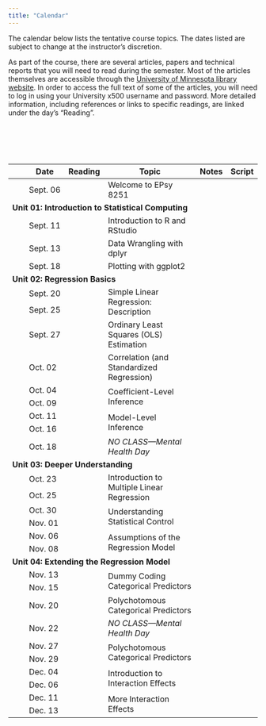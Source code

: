 ```yaml
---
title: "Calendar"
---
```



The calendar below lists the tentative course topics. The dates listed are subject to change at the instructor's discretion.

As part of the course, there are several articles, papers and technical reports that you will need to read during the semester. Most of the articles themselves are accessible through the [University of Minnesota library website](http://www.lib.umn.edu). In order to access the full text of some of the articles, you will need to log in using your University x500 username and password. More detailed information, including references or links to specific readings, are linked under the day's "Reading".

<br /><br />


<br />


<table class="table">

<thead>
<tr>
<th style="width:10%;text-align:center"></th>
<th style="width:10%;">Date</th>
<th style="width:10%;text-align:center">Reading</th>
<th style="width:50%;">Topic</th>
<th style="width:10%;text-align:center">Notes</th>
<th style="width:10%;text-align:center">Script</th>
</tr>
</thead>

<!-- <thead> -->
<!-- <tr> -->
<!-- <th style="width:10%;text-align:center"></th> -->
<!-- <th style="width:10%;">T/R</th> -->
<!-- <th style="width:10%;">M/W</th> -->
<!-- <th style="width:10%;text-align:center">Reading</th> -->
<!-- <th style="width:40%;">Topic</th> -->
<!-- <th style="width:10%;text-align:center">Notes</th> -->
<!-- <th style="width:10%;text-align:center">Script</th> -->
<!-- </tr> -->
<!-- </thead> -->

<tbody>

<!-- <span style="margin-left:5px; color:#5a067d;font-size:12px;">*[Notes and Script file updated 09-24-2019]*</span></td> -->



<tr>
<td align="center" style="vertical-align:middle;">&nbsp;</td>
<!-- <td>Sept. 03</td> -->
<td>Sept. 06</td>
<td align="center" style="vertical-align:middle;">
  [<span class="fa fa-book" style="font-size: 20px;"></span>](readings/00-welcome-to-8251.html)
</td>
<td>Welcome to EPsy 8251</td>
<td align="center" style="vertical-align:middle;">
  <span class="fas fa-link" style="color: #f1f1f1; font-size: 20px;"></span>
</td>
<td align="center" style="vertical-align:middle;">
  <span class="fa fa-code" style="color: #f1f1f1; font-size: 20px;"></span>
</td>
</tr>


<!-- Unit 01: INTRODUCTION TO STATISTICAL COMPUTING -->

<tr>
<td colspan="7"><b>Unit 01: Introduction to Statistical Computing</b></td>
</tr>

<tr>
<td align="center" style="vertical-align:middle;"></td>
<!-- <td>Sept. 05</td> -->
<td>Sept. 11</td>
<td align="center" style="vertical-align:middle;">
  [<span class="fa fa-book" style="font-size: 20px;"></span>](readings/01-01-introduction-to-r-and-rstudio.html)
</td>
<td>Introduction to R and RStudio</td>
<td align="center" style="vertical-align:middle;">
  [<span class="fas fa-link" style="font-size: 20px;"></span>](worksheets/worksheet-01-01-using-R.html)
</td>
<td align="center" style="vertical-align:middle;">
  [<span class="fa fa-code" style="font-size: 20px;"></span>](scripts/01-01-introduction-to-r.R)
</td>
</tr>

<tr>
<td align="center" style="vertical-align:middle;"></td>
<!-- <td>Sept. 10</td> -->
<td>Sept. 13</td>
<td align="center" style="vertical-align:middle;">
  [<span class="fa fa-book" style="font-size: 20px;"></span>](readings/01-04-data-wrangling-with-dplyr.html)
</td>
<td>Data Wrangling with dplyr</td>
<td align="center" style="vertical-align:middle;">
  [<span class="fas fa-link" style="font-size: 20px;"></span>](worksheets/worksheet-01-04-learning-dplyr.html)
</td>
<td align="center" style="vertical-align:middle;">
  [<span class="fa fa-code" style="font-size: 20px;"></span>](scripts/01-04-data-wrangling-with-dplyr.R)
</td>
</tr>

<tr>
<td align="center" style="vertical-align:middle;"></td>
<!-- <td>Sept. 12</td> -->
<td>Sept. 18</td>
<td align="center" style="vertical-align:middle;">
  [<span class="fa fa-book" style="font-size: 20px;"></span>](readings/01-05-plotting-with-ggplot2)
</td>
<td>Plotting with ggplot2</td>
<td align="center" style="vertical-align:middle;">
  [<span class="fas fa-link" style="font-size: 20px;"></span>](worksheets/worksheet-01-05-ggplot2.html)
</td>
<td align="center" style="vertical-align:middle;">
  [<span class="fa fa-code" style="font-size: 20px;"></span>](scripts/01-05-plotting-with-ggplot2.R)
</td>
</tr>


<!-- Unit 02: REGRESSION BASICS -->

<tr>
<td colspan="7"><b>Unit 02: Regression Basics</b></td>
</tr>

<tr>
<td align="center" style="vertical-align:middle;"></td>
<!-- <td>Sept. 17</td> -->
<td>Sept. 20</td>
<td align="center" style="vertical-align:middle;" rowspan="2">
  [<span class="fa fa-book" style="font-size: 20px;"></span>](readings/02-01-simple-linear-regression-description.html)
</td>
<td style="vertical-align:middle;" rowspan="2">Simple Linear Regression: Description
<td align="center" style="vertical-align:middle;" rowspan="2">
  [<span class="fas fa-link" style="font-size: 20px;"></span>](https://zief0002.github.io/modeling/02-01-simple-regression-description.html)
</td>
<td align="center" style="vertical-align:middle;" rowspan="2">
  [<span class="fa fa-code" style="font-size: 20px;"></span>](scripts/02-01-simple-linear-regression-description.R)
</td>
</tr>

<tr>
<td align="center" style="vertical-align:middle;"></td>
<!-- <td>Sept. 19</td> -->
<td>Sept. 25</td>
</tr>


<tr>
<td align="center" style="vertical-align:middle;"></td>
<!-- <td>Sept. 24</td> -->
<td>Sept. 27</td>
<td align="center" style="vertical-align:middle;">
  [<span class="fa fa-book" style="font-size: 20px;"></span>](readings/02-02-ols-estimation.html)
</td>
<td style="vertical-align:middle;">Ordinary Least Squares (OLS) Estimation
<td align="center" style="vertical-align:middle;">
  [<span class="fas fa-link" style="font-size: 20px;"></span>](https://zief0002.github.io/modeling/02-02-ols-estimation.html)
</td>
<td align="center" style="vertical-align:middle;">
  [<span class="fa fa-code" style="font-size: 20px;"></span>](scripts/02-02-ols-estimation.R)
</td>
</tr>


<tr>
<td align="center" style="vertical-align:middle;"></td>
<!-- <td>Sept. 26</td> -->
<td>Oct. 02</td>
<td align="center" style="vertical-align:middle;">
  [<span class="fa fa-book" style="font-size: 20px;"></span>](readings/02-03-correlation-and-standardized-regression.html)
</td>
<td style="vertical-align:middle;">Correlation (and Standardized Regression)</td>
<td align="center" style="vertical-align:middle;">
  [<span class="fas fa-link" style="font-size: 20px;"></span>](https://zief0002.github.io/modeling/02-03-correlation.html)
</td>
<td align="center" style="vertical-align:middle;">
  [<span class="fa fa-code" style="font-size: 20px;"></span>](scripts/02-03-correlation-and-standardized-regression.R)
</td>
</tr>

<!-- <tr> -->
<!-- <td align="center" style="vertical-align:middle;"></td> -->
<!-- <td>Oct. 01</td> --> 
<!-- <td>Oct. 04</td> -->
<!-- </tr> -->


<tr>
<td align="center" style="vertical-align:middle;"></td>
<!-- <td>Oct. 03</td> -->
<td>Oct. 04</td>
<td align="center" style="vertical-align:middle;" rowspan="2">
  [<span class="fa fa-book" style="font-size: 20px;"></span>](readings/02-04-coefficient-level-inference.html)
</td>
<td style="vertical-align:middle;" rowspan="2">Coefficient-Level Inference</td>
<td align="center" style="vertical-align:middle;" rowspan="2">
  [<span class="fas fa-link" style="font-size: 20px;"></span>](https://zief0002.github.io/modeling/02-04-coefficient-level-inference.html)
</td>
<td align="center" style="vertical-align:middle;" rowspan="2">
  [<span class="fa fa-code" style="font-size: 20px;"></span>](scripts/02-04-coefficient-level-inference.R)
</td>
</tr>


<tr>
<td align="center" style="vertical-align:middle;"></td>
<!-- <td>Oct. 08</td> -->
<td>Oct. 09</td>
</tr>


<tr>
<td align="center" style="vertical-align:middle;"></td>
<!-- <td>Oct. 10</td> -->
<td>Oct. 11</td>
<td align="center" style="vertical-align:middle;" rowspan="2">
  [<span class="fa fa-book" style="font-size: 20px;"></span>](readings/02-05-model-level-inference.html)
</td>
<td style="vertical-align:middle;" rowspan="2">Model-Level Inference</td>
<td align="center" style="vertical-align:middle;" rowspan="2">
  [<span class="fas fa-link" style="font-size: 20px;"></span>](https://zief0002.github.io/modeling/02-05-model-level-inference.html)
</td>
<td align="center" style="vertical-align:middle;" rowspan="2">
  [<span class="fa fa-code" style="font-size: 20px;"></span>](scripts/02-05-model-level-inference.R)
</td>
</tr>


<tr>
<td align="center" style="vertical-align:middle;"></td>
<!-- <td>Oct. 15</td> -->
<td>Oct. 16</td>
</tr>

<tr>
<td align="center" style="vertical-align:middle;"></td>
<!-- <td>Sept. 24</td> -->
<td>Oct. 18</td>
<td align="center" style="vertical-align:middle;">
  <!-- <a href="preparation.html#control"> -->
  <!--   <span class="fa fa-book" style="font-size: 20px;"></span> -->
  <!-- </a> -->
</td>
<td style="vertical-align:middle;">*NO CLASS&mdash;Mental Health Day*
<td align="center" style="vertical-align:middle;"></td>
<td align="center" style="vertical-align:middle;"></td>
</tr>

<!-- Unit 03: DEEPER UNDERSTANDING -->


<tr>
<td colspan="7"><b>Unit 03: Deeper Understanding</b></td>
</tr>


<tr>
<td align="center" style="vertical-align:middle;"></td>
<!-- <td>Oct. 17</td> -->
<td>Oct. 23</td>
<td align="center" style="vertical-align:middle;" rowspan="2">
  [<span class="fa fa-book" style="font-size: 20px;"></span>](readings/03-01-introduction-to-multiple-linear-regression.html)
</td>
<td style="vertical-align:middle;" rowspan="2">Introduction to Multiple Linear Regression</td>
<td align="center" style="vertical-align:middle;" rowspan="2">
  [<span class="fas fa-link" style="font-size: 20px;"></span>](https://zief0002.github.io/modeling/03-01-intro-to-multiple-regression.html)
</td>
<td align="center" style="vertical-align:middle;" rowspan="2">
  [<span class="fa fa-code" style="font-size: 20px;"></span>](scripts/03-01-introduction-to-multiple-regression.R)
</td>
</tr>

<tr>
<td align="center" style="vertical-align:middle;"></td>
<!-- <td>Oct. 22</td> -->
<td>Oct. 25</td>
</tr>

<!-- UNDERSTANDING STATISTICAL CONTROL -->

<tr>
<td align="center" style="vertical-align:middle;"></td>
<!-- <td>Oct. 24</td> -->
<td>Oct. 30</td>
<td align="center" style="vertical-align:middle;" rowspan="2">
  [<span class="fa fa-book" style="font-size: 20px;"></span>](readings/03-02-understanding-statistical-control.html)
</td>
<td style="vertical-align:middle;" rowspan="2">Understanding Statistical Control</td>
<td align="center" style="vertical-align:middle;" rowspan="2">
  [<span class="fas fa-link" style="font-size: 20px;"></span>](https://zief0002.github.io/modeling/03-02-understanding-statistical-control.html)
</td>
<td align="center" style="vertical-align:middle;" rowspan="2">
  [<span class="fa fa-code" style="font-size: 20px;"></span>](scripts/03-02-understanding-statistical-control.R)
</td>
</tr>

<tr>
<td align="center" style="vertical-align:middle;"></td>
<!-- <td>Oct. 29</td> -->
<td>Nov. 01</td>
</tr>


<!-- <tr> -->
<!-- <td align="center" style="vertical-align:middle;"></td> -->
<!-- <!-- <td>Sept. 24</td> --> 
<!-- <td>Nov. 07</td> 
<!-- <td align="center" style="vertical-align:middle;"> -->
<!--   <!-- <a href="preparation.html#control"> --> 
<!--   <!--   <span class="fa fa-book" style="font-size: 20px;"></span> -->
<!--   <!-- </a> --> 
<!-- </td> -->
<!-- <td style="vertical-align:middle;">*NO CLASS&mdash;Mental Health Day --- Andy at a conference* -->
<!-- <td align="center" style="vertical-align:middle;"></td> -->
<!-- <td align="center" style="vertical-align:middle;"></td> -->
<!-- </tr> -->

<tr>
<td align="center" style="vertical-align:middle;"></td>
<!-- <td>Oct. 31</td> -->
<td>Nov. 06</td>
<td align="center" style="vertical-align:middle;" rowspan="2">
  [<span class="fa fa-book" style="font-size: 20px;"></span>](readings/03-03-distributional-assumptions-underlying-the-regression-model.html)
</td>
<td style="vertical-align:middle;" rowspan="2">Assumptions of the Regression Model</td>
<td align="center" style="vertical-align:middle;" rowspan="2">
  [<span class="fas fa-link" style="font-size: 20px;"></span>](https://zief0002.github.io/modeling/03-03-assumptions.html)
</td>
<td align="center" style="vertical-align:middle;" rowspan="2">
  [<span class="fa fa-code" style="font-size: 20px;"></span>](scripts/03-03-distributional-assumptions-underlying-the-regression-model.R)
</td>
</tr>

<tr>
<td align="center" style="vertical-align:middle;"></td>
<!-- <td>Nov. 05</td> -->
<td>Nov. 08</td>
</tr>





<!-- Unit 04: EXTENDING THE REGRESSION MODEL -->

<tr>
<td colspan="7"><b>Unit 04: Extending the Regression Model</b></td>
</tr>


<tr>
<td align="center" style="vertical-align:middle;"></td>
<!-- <td>Nov. 07</td> -->
<td>Nov. 13</td>
<td align="center" style="vertical-align:middle;" rowspan="2">
  [<span class="fa fa-book" style="font-size: 20px;"></span>](readings/04-01-dichotomous-categorical-predictors.html)
</td>
<td style="vertical-align:middle;" rowspan="2">Dummy Coding Categorical Predictors</td>
<td align="center" style="vertical-align:middle;" rowspan="2">
  [<span class="fas fa-link" style="font-size: 20px;"></span>](https://zief0002.github.io/modeling/04-01-dichotomous-predictors.html)
</td>
<td align="center" style="vertical-align:middle;" rowspan="2">
  [<span class="fa fa-code" style="font-size: 20px;"></span>](scripts/04-01-dichotomous-categorical-predictors.R)
</td>
</tr>

<tr>
<td align="center" style="vertical-align:middle;"></td>
<!-- <td>Nov. 12</td> -->
<td>Nov. 15</td>
</tr>


<tr>
<td align="center" style="vertical-align:middle;"></td>
<!-- <td>Nov. 19</td> -->
<td>Nov. 20</td>
<td align="center" style="vertical-align:middle;">
  [<span class="fa fa-book" style="font-size: 20px;"></span>](readings/https://zief0002.github.io/modeling/04-02-polychotomous-predictors.html)
</td>
<td style="vertical-align:middle;">Polychotomous Categorical Predictors</td>
<td align="center" style="vertical-align:middle;">
  [<span class="fas fa-link" style="font-size: 20px;"></span>](https://zief0002.github.io/modeling/04-02-polychotomous-predictors.html)
</td>
<td align="center" style="vertical-align:middle;">
  [<span class="fa fa-code" style="font-size: 20px;"></span>](scripts/04-02-polychotomous-categorical-predictors.R)
</td>
</tr>


<tr>
<td align="center" style="vertical-align:middle;"></td>
<!-- <td>Sept. 24</td> -->
<td>Nov. 22</td>
<td align="center" style="vertical-align:middle;">
  <!-- <a href="preparation.html#control"> -->
  <!--   <span class="fa fa-book" style="font-size: 20px;"></span> -->
  <!-- </a> -->
</td>
<td style="vertical-align:middle;">*NO CLASS&mdash;Mental Health Day*
<td align="center" style="vertical-align:middle;"></td>
<td align="center" style="vertical-align:middle;"></td>
</tr>


<tr>
<td align="center" style="vertical-align:middle;"></td>
<!-- <td>Nov. 19</td> -->
<td>Nov. 27</td>
<td align="center" style="vertical-align:middle;"  rowspan="2">
  [<span class="fa fa-book" style="font-size: 20px;"></span>](readings/04-02-polychotomous-predictors.html)
</td>
<td style="vertical-align:middle;"  rowspan="2">Polychotomous Categorical Predictors</td>
<td align="center" style="vertical-align:middle;"  rowspan="2">
  [<span class="fas fa-link" style="font-size: 20px;"></span>](https://zief0002.github.io/modeling/04-02-polychotomous-predictors.html)
</td>
<td align="center" style="vertical-align:middle;"  rowspan="2">
  [<span class="fa fa-code" style="font-size: 20px;"></span>](scripts/04-02-polychotomous-categorical-predictors.R)
</td>
</tr>


<tr>
<td align="center" style="vertical-align:middle;"></td>
<!-- <td>Nov. 05</td> -->
<td>Nov. 29</td>
</tr>


<tr>
<td align="center" style="vertical-align:middle;"></td>
<!-- <td>Nov. 26</td> -->
<td>Dec. 04</td>
<td align="center" style="vertical-align:middle;" rowspan="2">
  [<span class="fa fa-book" style="font-size: 20px;"></span>](readings/04-03-introduction-to-interaction-effects.html)
</td>
<td style="vertical-align:middle;" rowspan="2">Introduction to Interaction Effects</td>
<td align="center" style="vertical-align:middle;" rowspan="2">
  [<span class="fas fa-link" style="font-size: 20px;"></span>](https://zief0002.github.io/modeling/04-03-interaction-effects.html)
</td>
<td align="center" style="vertical-align:middle;" rowspan="2">
  [<span class="fa fa-code" style="font-size: 20px;"></span>](scripts/04-03-introduction-to-interaction-effects.R)
</td>
</tr>


<tr>
<td align="center" style="vertical-align:middle;"></td>
<!-- <td>Dec. 03</td> -->
<td>Dec. 06</td>
</tr>

<tr>
<td align="center" style="vertical-align:middle;"></td>
<!-- <td>Dec. 09</td> -->
<td>Dec. 11</td>
<td align="center" style="vertical-align:middle;" rowspan="2">
  [<span class="fa fa-book" style="font-size: 20px;"></span>](readings/04-04-more-interaction-effects.html)
</td>
<td style="vertical-align:middle;" rowspan="2">More Interaction Effects</td>
<td align="center" style="vertical-align:middle;" rowspan="2">
  [<span class="fas fa-link" style="font-size: 20px;"></span>](https://zief0002.github.io/modeling/04-04-more-interaction-effects.html)
</td>
<td align="center" style="vertical-align:middle;" rowspan="2">
  [<span class="fa fa-code" style="font-size: 20px;"></span>](scripts/04-04-more-interaction-effects.R)
</td>
</tr>

<tr>
<td align="center" style="vertical-align:middle;"></td>
<td>Dec. 13</td>
</tr>


<!-- <tr> -->
<!-- <td align="center" style="vertical-align:middle;"></td> -->
<!-- <td>Dec. 14</td> -->
<!-- <td align="center" style="vertical-align:middle;"></td> -->
<!-- <td style="vertical-align:middle;">TBA</td> -->
<!-- <td align="center" style="vertical-align:middle;"></td> -->
<!-- <td align="center" style="vertical-align:middle;"></td> -->
<!-- </tr> -->

</tbody>
</table>    



